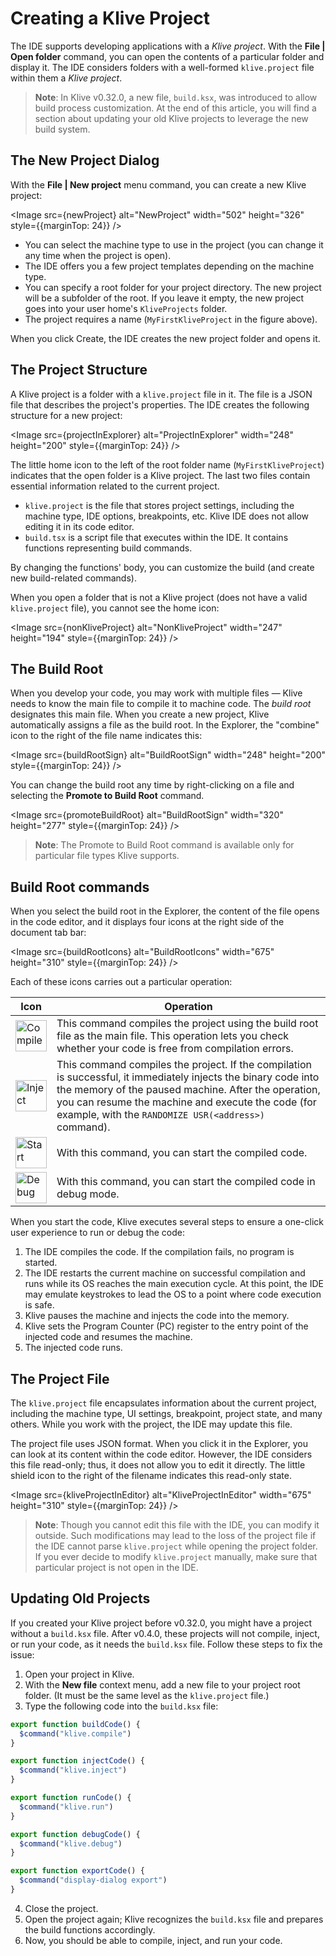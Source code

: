 
# Creating a Klive Project

The IDE supports developing applications with a *Klive project*. With the **File | Open folder** command, you can open the contents of a particular folder and display it. The IDE considers folders with a well-formed `klive.project` file within them a *Klive project*.

> **Note**: In Klive v0.32.0, a new file, `build.ksx`, was introduced to allow build process customization. At the end of this article, you will find a section about updating your old Klive projects to leverage the new build system.

## The New Project Dialog

With the **File | New project** menu command, you can create a new Klive project:

<Image src={newProject} alt="NewProject" width="502" height="326" style={{marginTop: 24}} />

- You can select the machine type to use in the project (you can change it any time when the project is open).
- The IDE offers you a few project templates depending on the machine type.
- You can specify a root folder for your project directory. The new project will be a subfolder of the root. If you leave it empty, the new project goes into your user home's `KliveProjects` folder.
- The project requires a name (`MyFirstKliveProject` in the figure above). 

When you click Create, the IDE creates the new project folder and opens it.

## The Project Structure

A Klive project is a folder with a `klive.project` file in it. The file is a JSON file that describes the project's properties. The IDE creates the following structure for a new project:

<Image src={projectInExplorer} alt="ProjectInExplorer" width="248" height="200" style={{marginTop: 24}} />

The little home icon to the left of the root folder name (`MyFirstKliveProject`) indicates that the open folder is a Klive project. The last two files contain essential information related to the current project.

- `klive.project` is the file that stores project settings, including the machine type, IDE options, breakpoints, etc. Klive IDE does not allow editing it in its code editor.
- `build.tsx` is a script file that executes within the IDE. It contains functions representing build commands.

By changing the functions' body, you can customize the build (and create new build-related commands).


When you open a folder that is not a Klive project (does not have a valid `klive.project` file), you cannot see the home icon:

<Image src={nonKliveProject} alt="NonKliveProject" width="247" height="194" style={{marginTop: 24}} />

## The Build Root

When you develop your code, you may work with multiple files — Klive needs to know the main file to compile it to machine code. The *build root* designates this main file. When you create a new project, Klive automatically assigns a file as the build root. In the Explorer, the "combine" icon to the right of the file name indicates this:

<Image src={buildRootSign} alt="BuildRootSign" width="248" height="200" style={{marginTop: 24}} />

You can change the build root any time by right-clicking on a file and selecting the **Promote to Build Root** command.

<Image src={promoteBuildRoot} alt="BuildRootSign" width="320" height="277" style={{marginTop: 24}} />

> **Note**: The Promote to Build Root command is available only for particular file types Klive supports.

## Build Root commands

When you select the build root in the Explorer, the content of the file opens in the code editor, and it displays four icons at the right side of the document tab bar:

<Image src={buildRootIcons} alt="BuildRootIcons" width="675" height="310" style={{marginTop: 24}} />

Each of these icons carries out a particular operation:

| Icon | Operation |
| ---- | --------- |
| <Image src={compile} alt="Compile" width="50" height="50" /> | This command compiles the project using the build root file as the main file. This operation lets you check whether your code is free from compilation errors. |
| <Image src={inject} alt="Inject" width="50" height="50" /> | This command compiles the project. If the compilation is successful, it immediately injects the binary code into the memory of the paused machine. After the operation, you can resume the machine and execute the code (for example, with the `RANDOMIZE USR(<address>)` command). |
| <Image src={start} alt="Start" width="50" height="50" /> | With this command, you can start the compiled code. |
| <Image src={debug} alt="Debug" width="50" height="50" /> | With this command, you can start the compiled code in debug mode. |

When you start the code, Klive executes several steps to ensure a one-click user experience to run or debug the code:

1. The IDE compiles the code. If the compilation fails, no program is started.
2. The IDE restarts the current machine on successful compilation and runs while its OS reaches the main execution cycle. At this point, the IDE may emulate keystrokes to lead the OS to a point where code execution is safe.
3. Klive pauses the machine and injects the code into the memory.
4. Klive sets the Program Counter (PC) register to the entry point of the injected code and resumes the machine.
5. The injected code runs.

## The Project File

The `klive.project` file encapsulates information about the current project, including the machine type, UI settings, breakpoint, project state, and many others. While you work with the project, the IDE may update this file.

The project file uses JSON format. When you click it in the Explorer, you can look at its content within the code editor. However, the IDE considers this file read-only; thus, it does not allow you to edit it directly. The little shield icon to the right of the filename indicates this read-only state.

<Image src={kliveProjectInEditor} alt="KliveProjectInEditor" width="675" height="310" style={{marginTop: 24}} />

> **Note**: Though you cannot edit this file with the IDE, you can modify it outside. Such modifications may lead to the loss of the project file if the IDE cannot parse `klive.project` while opening the project folder. If you ever decide to modify `klive.project` manually, make sure that particular project is not open in the IDE.

## Updating Old Projects

If you created your Klive project before v0.32.0, you might have a project without a `build.ksx` file. After v0.4.0, these projects will not compile, inject, or run your code, as it needs the `build.ksx` file. Follow these steps to fix the issue:

1. Open your project in Klive.
2. With the **New file** context menu, add a new file to your project root folder. (It must be the same level as the `klive.project` file.)
3. Type the following code into the `build.ksx` file:

```javascript
export function buildCode() {
  $command("klive.compile")
}

export function injectCode() {
  $command("klive.inject")
}

export function runCode() {
  $command("klive.run")
}

export function debugCode() {
  $command("klive.debug")
}

export function exportCode() {
  $command("display-dialog export")
}
```

4. Close the project.
5. Open the project again; Klive recognizes the `build.ksx` file and prepares the build functions accordingly.
6. Now, you should be able to compile, inject, and run your code.

